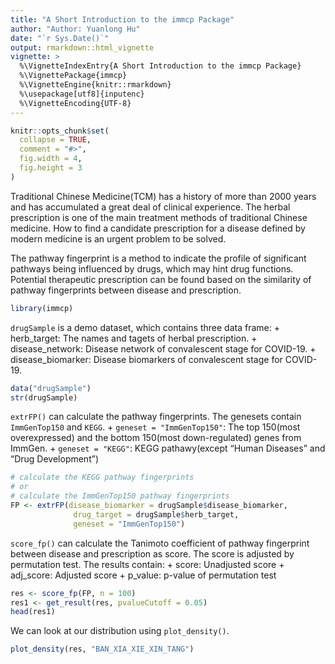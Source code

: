 ```yaml
---
title: "A Short Introduction to the immcp Package"
author: "Author: Yuanlong Hu"
date: "`r Sys.Date()`"
output: rmarkdown::html_vignette
vignette: >
  %\VignetteIndexEntry{A Short Introduction to the immcp Package}
  %\VignettePackage{immcp}
  %\VignetteEngine{knitr::rmarkdown}
  %\usepackage[utf8]{inputenc}
  %\VignetteEncoding{UTF-8}
---
```


```r
knitr::opts_chunk$set(
  collapse = TRUE,
  comment = "#>",
  fig.width = 4,
  fig.height = 3
)
```

Traditional Chinese Medicine(TCM) has a history of more than 2000 years and has accumulated a great deal of clinical experience. The herbal prescription is one of the main treatment methods of traditional Chinese medicine. How to find a candidate prescription for a disease defined by modern medicine is an urgent problem to be solved.

The pathway fingerprint is a method to indicate the profile of significant pathways being influenced by drugs, which may hint drug functions. Potential therapeutic prescription can be found based on the similarity of pathway fingerprints between disease and prescription.


```r
library(immcp)
```
`drugSample` is a demo dataset, which contains three data frame:
+ herb_target: The names and tagets of herbal prescription.
+ disease_network: Disease network of convalescent stage for COVID-19.
+ disease_biomarker: Disease biomarkers of convalescent stage for COVID-19.

```r
data("drugSample")
str(drugSample)
```
`extrFP()` can calculate the pathway fingerprints. The genesets contain `ImmGenTop150` and `KEGG`.
+ `geneset = "ImmGenTop150"`: The top 150(most overexpressed) and the bottom 150(most down-regulated) genes from ImmGen.
+ `geneset = "KEGG"`: KEGG pathawy(except "Human Diseases" and "Drug Development")

```r
# calculate the KEGG pathway fingerprints
# or
# calculate the ImmGenTop150 pathway fingerprints
FP <- extrFP(disease_biomarker = drugSample$disease_biomarker,
              drug_target = drugSample$herb_target,
              geneset = "ImmGenTop150")
```

`score_fp()` can calculate the Tanimoto coefficient of pathway fingerprint between disease and prescription as score. The score is adjusted by permutation test. The results contain:
+ score: Unadjusted score
+ adj_score: Adjusted score
+ p_value: p-value of permutation test 

```r
res <- score_fp(FP, n = 100)
res1 <- get_result(res, pvalueCutoff = 0.05)
head(res1)
```

We can look at our distribution using `plot_density()`.

```r
plot_density(res, "BAN_XIA_XIE_XIN_TANG")
```
